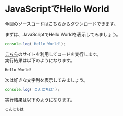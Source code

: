 
# JavaScriptでHello World

今回のソースコードは<GetCodeLink>こちら</GetCodeLink>からダウンロードできます。

まずは、JavaScriptでHello Worldを表示してみましょう。

```js filename="index.js"
console.log('Hello World');
```

[こちら](https://onecompiler.com/javascript)のサイトを利用してコードを実行します。<br/>
実行結果は以下のようになります。

```bash
Hello World!
```

次は好きな文字列を表示してみましょう。

```js filename="index.js"
console.log('こんにちは');
```

実行結果は以下のようになります。

```bash
こんにちは
```
